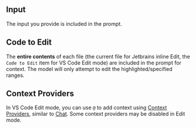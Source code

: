 ## Input

The input you provide is included in the prompt.

## Code to Edit

The **entire contents** of each file (the current file for Jetbrains inline Edit, the `Code to Edit` item for VS Code Edit mode) are included in the prompt for context. The model will only attempt to edit the highlighted/specified ranges.

## Context Providers

In VS Code Edit mode, you can use `@` to add context using [Context Providers](/customize/context-providers), similar to [Chat](/features/chat/context-selection). Some context providers may be disabled in Edit mode.
